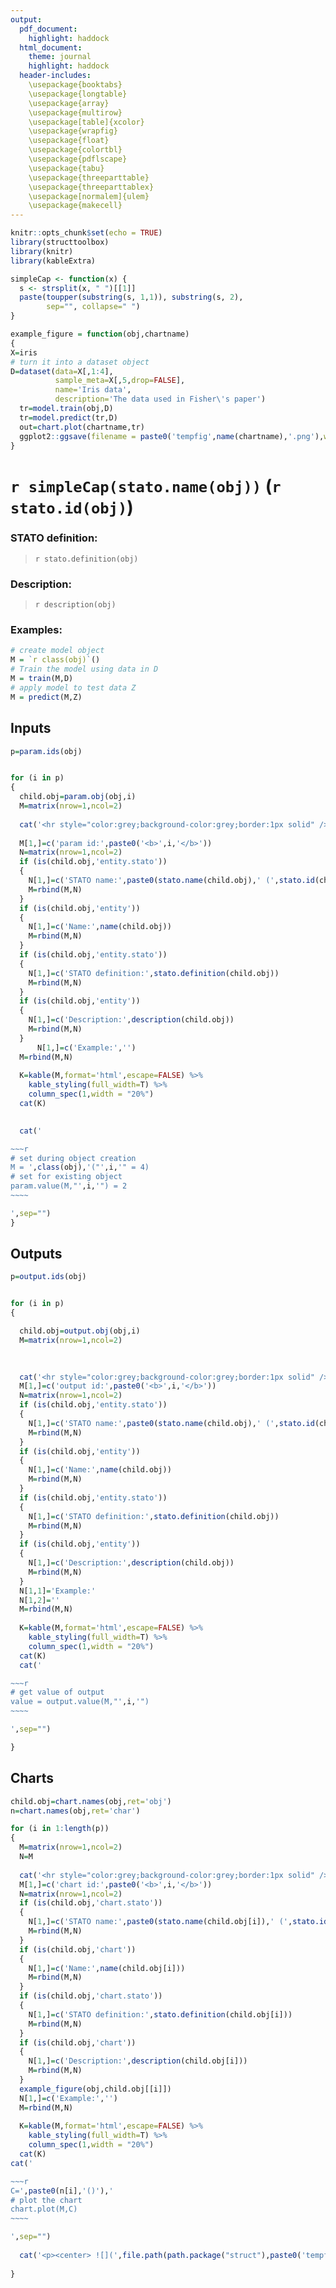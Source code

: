 ---
output: 
  pdf_document:
    highlight: haddock
  html_document:
    theme: journal
    highlight: haddock
  header-includes:
    \usepackage{booktabs}
    \usepackage{longtable}
    \usepackage{array}
    \usepackage{multirow}
    \usepackage[table]{xcolor}
    \usepackage{wrapfig}
    \usepackage{float}
    \usepackage{colortbl}
    \usepackage{pdflscape}
    \usepackage{tabu}
    \usepackage{threeparttable}
    \usepackage{threeparttablex}
    \usepackage[normalem]{ulem}
    \usepackage{makecell}
---

```{r setup, include=FALSE,echo=FALSE}
knitr::opts_chunk$set(echo = TRUE)
library(structtoolbox)
library(knitr)
library(kableExtra)

simpleCap <- function(x) {
  s <- strsplit(x, " ")[[1]]
  paste(toupper(substring(s, 1,1)), substring(s, 2),
        sep="", collapse=" ")
}

example_figure = function(obj,chartname)
{
X=iris
# turn it into a dataset object
D=dataset(data=X[,1:4],
          sample_meta=X[,5,drop=FALSE],
          name='Iris data',
          description='The data used in Fisher\'s paper')
  tr=model.train(obj,D)
  tr=model.predict(tr,D)
  out=chart.plot(chartname,tr)
  ggplot2::ggsave(filename = paste0('tempfig',name(chartname),'.png'),width=5,height=5,units='in')
}
```

# `r simpleCap(stato.name(obj))` (`r stato.id(obj)`) {.tabset}

### STATO definition:

> `r stato.definition(obj)`  


### Description:  

> `r description(obj)`  


### Examples:

```r
# create model object  
M = `r class(obj)`()  
# Train the model using data in D   
M = train(M,D)  
# apply model to test data Z  
M = predict(M,Z)  
```

## Inputs {.tabset}

```{r,results='asis',echo=FALSE}
p=param.ids(obj)


for (i in p)
{
  child.obj=param.obj(obj,i)
  M=matrix(nrow=1,ncol=2)
  
  cat('<hr style="color:grey;background-color:grey;border:1px solid" />')
  
  M[1,]=c('param id:',paste0('<b>',i,'</b>'))
  N=matrix(nrow=1,ncol=2)
  if (is(child.obj,'entity.stato'))
  {
    N[1,]=c('STATO name:',paste0(stato.name(child.obj),' (',stato.id(child.obj), ')'))
    M=rbind(M,N)
  }
  if (is(child.obj,'entity'))
  {
    N[1,]=c('Name:',name(child.obj))
    M=rbind(M,N)
  }
  if (is(child.obj,'entity.stato'))
  {
    N[1,]=c('STATO definition:',stato.definition(child.obj))
    M=rbind(M,N)
  }
  if (is(child.obj,'entity'))
  {
    N[1,]=c('Description:',description(child.obj))
    M=rbind(M,N)
  }
      N[1,]=c('Example:','')
  M=rbind(M,N)
  
  K=kable(M,format='html',escape=FALSE) %>%
    kable_styling(full_width=T) %>%
    column_spec(1,width = "20%")
  cat(K)

  
  cat('

~~~r 
# set during object creation		     
M = ',class(obj),'("',i,'" = 4)	       
# set for existing object   
param.value(M,"',i,'") = 2         
~~~~

',sep="")
}
```


## Outputs  {.tabset}

```{r,results='asis',echo=FALSE}
p=output.ids(obj)


for (i in p)
{

  child.obj=output.obj(obj,i)
  M=matrix(nrow=1,ncol=2)
  

  
  cat('<hr style="color:grey;background-color:grey;border:1px solid" />')
  M[1,]=c('output id:',paste0('<b>',i,'</b>'))
  N=matrix(nrow=1,ncol=2)
  if (is(child.obj,'entity.stato'))
  {
    N[1,]=c('STATO name:',paste0(stato.name(child.obj),' (',stato.id(child.obj), ')'))
    M=rbind(M,N)
  }
  if (is(child.obj,'entity'))
  {
    N[1,]=c('Name:',name(child.obj))
    M=rbind(M,N)
  }
  if (is(child.obj,'entity.stato'))
  {
    N[1,]=c('STATO definition:',stato.definition(child.obj))
    M=rbind(M,N)
  }
  if (is(child.obj,'entity'))
  {
    N[1,]=c('Description:',description(child.obj))
    M=rbind(M,N)
  }
  N[1,1]='Example:'
  N[1,2]=''
  M=rbind(M,N)
  
  K=kable(M,format='html',escape=FALSE) %>%
    kable_styling(full_width=T) %>%
    column_spec(1,width = "20%")
  cat(K)
  cat('

~~~r 
# get value of output		     
value = output.value(M,"',i,'")         
~~~~

',sep="")

}
```


## Charts  {.tabset}

```{r,results='asis',echo=FALSE,out.width='50%',out.height='50%'}
child.obj=chart.names(obj,ret='obj')
n=chart.names(obj,ret='char')

for (i in 1:length(p))
{
  M=matrix(nrow=1,ncol=2)
  N=M
  
  cat('<hr style="color:grey;background-color:grey;border:1px solid" />')
  M[1,]=c('chart id:',paste0('<b>',i,'</b>'))
  N=matrix(nrow=1,ncol=2)
  if (is(child.obj,'chart.stato'))
  {
    N[1,]=c('STATO name:',paste0(stato.name(child.obj[i]),' (',stato.id(child.obj[i]), ')'))
    M=rbind(M,N)
  }
  if (is(child.obj,'chart'))
  {
    N[1,]=c('Name:',name(child.obj[i]))
    M=rbind(M,N)
  }
  if (is(child.obj,'chart.stato'))
  {
    N[1,]=c('STATO definition:',stato.definition(child.obj[i]))
    M=rbind(M,N)
  }
  if (is(child.obj,'chart'))
  {
    N[1,]=c('Description:',description(child.obj[i]))
    M=rbind(M,N)
  }
  example_figure(obj,child.obj[[i]])
  N[1,]=c('Example:','')
  M=rbind(M,N)
  
  K=kable(M,format='html',escape=FALSE) %>%
    kable_styling(full_width=T) %>%
    column_spec(1,width = "20%")
  cat(K)
cat('

~~~r 
C=',paste0(n[i],'()'),'
# plot the chart
chart.plot(M,C)
~~~~

',sep="")
  
  cat('<p><center> ![](',file.path(path.package("struct"),paste0('tempfig_',n[i],'.png')),'){ width=75% height=75% } </center></p>')
  
}


```



